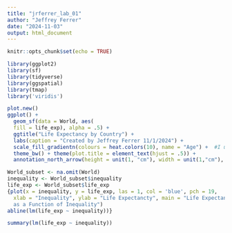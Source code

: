 ```yaml
---
title: "jrferrer_lab_01"
author: "Jeffrey Ferrer"
date: "2024-11-03"
output: html_document
---
```


```r
knitr::opts_chunk$set(echo = TRUE)
```

```r

library(ggplot2)
library(sf)
library(tidyverse)
library(ggspatial)
library(tmap)
library('viridis')

plot.new()
ggplot() +
  geom_sf(data = World, aes(
  fill = life_exp), alpha = .5) + 
  ggtitle("Life Expectancy by Country") + 
  labs(caption = "Created by Jeffrey Ferrer 11/1/2024") +
  scale_fill_gradientn(colours = heat.colors(10), name = "Age") +  #I used standard hear map colors - gray values are missing
  theme_bw() + theme(plot.title = element_text(hjust = .5)) + 
  annotation_north_arrow(height = unit(1, "cm"), width = unit(1,"cm"), pad_y = unit(1.75, "cm"))
```
```r
World_subset <- na.omit(World)
inequality <- World_subset$inequality
life_exp <- World_subset$life_exp
{plot(x = inequality, y = life_exp, las = 1, col = 'blue', pch = 19,
  xlab = "Inequality", ylab = "Life Expectancty", main = "Life Expectancy
  as a Function of Inequality")
abline(lm(life_exp ~ inequality))}
```
```r
summary(lm(life_exp ~ inequality))
```

